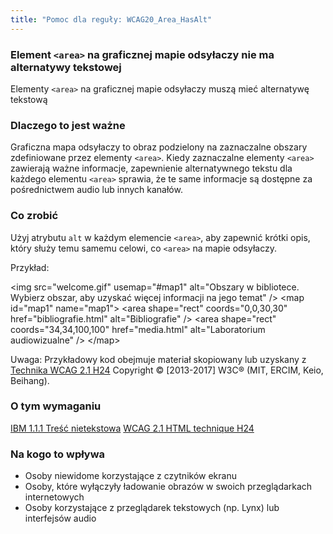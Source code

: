 ```yaml
---
title: "Pomoc dla reguły: WCAG20_Area_HasAlt"
---
```


<div className="toolHelp">
<Row>
<Column colLg={16} colMd={8} colSm={4} className="toolHead">

### Element `<area>` na graficznej mapie odsyłaczy nie ma alternatywy tekstowej

<div id="locLevel"></div>

Elementy `<area>` na graficznej mapie odsyłaczy muszą mieć alternatywę tekstową

</Column>
</Row>
<Row>
<Column colLg={11} colMd={5} colSm={4} className="toolMain">

### Dlaczego to jest ważne

Graficzna mapa odsyłaczy to obraz podzielony na zaznaczalne obszary zdefiniowane przez elementy `<area>`. Kiedy zaznaczalne elementy `<area>` zawierają ważne informacje, zapewnienie alternatywnego tekstu dla każdego elementu `<area>` sprawia, że te same informacje są dostępne za pośrednictwem audio lub innych kanałów.


<div id="locSnippet"></div>

### Co zrobić

Użyj atrybutu `alt` w każdym elemencie `<area>`, aby zapewnić krótki opis, który służy temu samemu celowi, co `<area>` na mapie odsyłaczy.

Przykład:

<CodeSnippet type="multi" light={true}>&lt;img src="welcome.gif" usemap="#map1" alt="Obszary w bibliotece. Wybierz obszar, aby uzyskać więcej informacji na jego temat" /&gt;
&lt;map id="map1" name="map1"&gt;
&lt;area shape="rect" coords="0,0,30,30" href="bibliografie.html" alt="Bibliografie" /&gt;
&lt;area shape="rect" coords="34,34,100,100" href="media.html" alt="Laboratorium audiowizualne" /&gt;
&lt;/map&gt;</CodeSnippet>

Uwaga: Przykładowy kod obejmuje materiał skopiowany lub uzyskany z [Technika WCAG 2.1 H24](https://www.w3.org/TR/WCAG20-TECHS/H24) Copyright © [2013-2017] W3C® (MIT, ERCIM, Keio, Beihang).

</Column>
<Column colLg={5} colMd={3} colSm={4} className="toolLeft">

### O tym wymaganiu

[IBM 1.1.1 Treść nietekstowa](http://www.ibm.com/able/guidelines/ci162/non_text_content.html)
[WCAG  2.1 HTML technique H24](https://www.w3.org/TR/WCAG20-TECHS/H24)

### Na kogo to wpływa

* Osoby niewidome korzystające z czytników ekranu
* Osoby, które wyłączyły ładowanie obrazów w swoich przeglądarkach internetowych
* Osoby korzystające z przeglądarek tekstowych (np. Lynx) lub interfejsów audio

</Column>
</Row>
</div>

